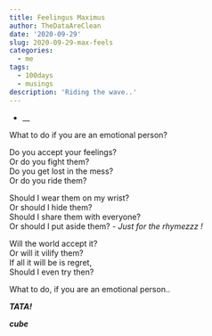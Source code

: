 ```yaml
---
title: Feelingus Maximus
author: TheDataAreClean
date: '2020-09-29'
slug: 2020-09-29-max-feels
categories:
  - me
tags:
  - 100days
  - musings
description: 'Riding the wave..'
---
```


* __

What to do if you are an emotional person? 

Do you accept your feelings?   
Or do you fight them?  
Do you get lost in the mess?  
Or do you ride them?  

Should I wear them on my wrist?  
Or should I hide them?  
Should I share them with everyone?  
Or should I put aside them? - _Just for the rhymezzz !_

Will the world accept it?  
Or will it vilify them?  
If all it will be is regret,  
Should I even try then?  

What to do, if you are an emotional person..

**_TATA!_**

**_cube_**
